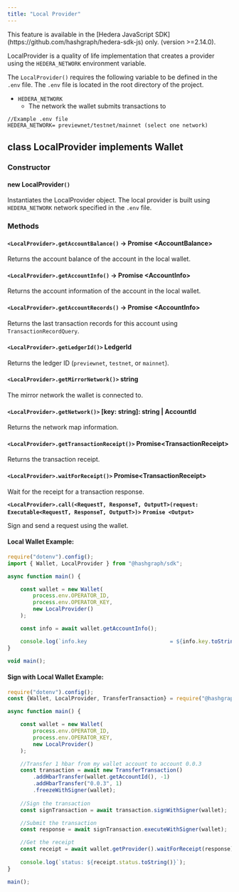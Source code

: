 ---
title: "Local Provider"
---


<Info>
This feature is available in the [Hedera JavaScript SDK](https://github.com/hashgraph/hedera-sdk-js) only. (version >=2.14.0).
</Info>

LocalProvider is a quality of life implementation that creates a provider using the `HEDERA_NETWORK` environment variable.

The `LocalProvider()` requires the following variable to be defined in the `.env` file. The `.env` file is located in the root directory of the project.

* `HEDERA_NETWORK`
  * The network the wallet submits transactions to

``` .env
//Example .env file
HEDERA_NETWORK= previewnet/testnet/mainnet (select one network)
```


## class LocalProvider implements Wallet

### Constructor

#### new LocalProvider`()`

Instantiates the LocalProvider object. The local provider is built using `HEDERA_NETWORK` network specified in the `.env` file.

### Methods

#### **`<LocalProvider>.getAccountBalance()`** **-> Promise \<AccountBalance>**

Returns the account balance of the account in the local wallet.

#### **`<LocalProvider>.getAccountInfo()`** **-> Promise \<AccountInfo>**

Returns the account information of the account in the local wallet.

#### **`<LocalProvider>.getAccountRecords()`** **-> Promise \<AccountInfo>**

Returns the last transaction records for this account using `TransactionRecordQuery`.

#### **`<LocalProvider>.getLedgerId()>`** **LedgerId**

Returns the ledger ID (`previewnet`, `testnet`, or `mainnet`).

#### **`<LocalProvider>.getMirrorNetwork()>`** **string**

The mirror network the wallet is connected to.

#### **`<LocalProvider>.getNetwork()>`** **[key: string]: string |  AccountId**

Returns the network map information.

#### **`<LocalProvider>.getTransactionReceipt()>`** Promise\<TransactionReceipt>

Returns the transaction receipt.

#### **`<LocalProvider>.waitForReceipt()>`** Promise\<TransactionReceipt>

Wait for the receipt for a transaction response.

**`<LocalProvider>.call(<RequestT, ResponseT, OutputT>(request: Executable<RequestT, ResponseT, OutputT>)>`** **`Promise <Output>`**

Sign and send a request using the wallet.

#### Local Wallet Example:

```javascript
require("dotenv").config();
import { Wallet, LocalProvider } from "@hashgraph/sdk";

async function main() {

    const wallet = new Wallet(
        process.env.OPERATOR_ID,
        process.env.OPERATOR_KEY,
        new LocalProvider()
    );

    const info = await wallet.getAccountInfo();

    console.log(`info.key                          = ${info.key.toString()}`);
}

void main();
```

#### Sign with Local Wallet Example:

```javascript
require("dotenv").config();
const {Wallet, LocalProvider, TransferTransaction} = require("@hashgraph/sdk");

async function main() {

    const wallet = new Wallet(
        process.env.OPERATOR_ID,
        process.env.OPERATOR_KEY,
        new LocalProvider()
    );

    //Transfer 1 hbar from my wallet account to account 0.0.3
    const transaction = await new TransferTransaction()
        .addHbarTransfer(wallet.getAccountId(), -1)
        .addHbarTransfer("0.0.3", 1)
        .freezeWithSigner(wallet);
    
    //Sign the transaction
    const signTransaction = await transaction.signWithSigner(wallet);

    //Submit the transaction
    const response = await signTransaction.executeWithSigner(wallet);

    //Get the receipt
    const receipt = await wallet.getProvider().waitForReceipt(response);
    
    console.log(`status: ${receipt.status.toString()}`);
}

main();
```
